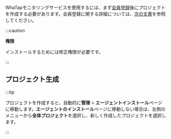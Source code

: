 WhaTapモニタリングサービスを使用するには、まず[会員登録](https://www.whatap.io/ja/signup/)後にプロジェクトを作成する必要があります。会員登録に関する詳細については、[次の文書](../account/account-manage)を参照してください。

:::caution

**権限**

インストールするためには修正権限が必要です。

:::

## プロジェクト生成


<Createprojectintrov2 />

:::tip

プロジェクトを作成すると、自動的に**管理** > **エージェントインストール**ページに移動します。**エージェントのインストール**ページに移動しない場合は、左側のメニューから**全体プロジェクト**を選択し、新しく作成したプロジェクトを選択します。

:::
